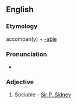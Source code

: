 ==English==

===Etymology===
accompan(y) + [[-able]]

===Pronunciation===
* {{a|UK}} {{IPA|/əˈkʌmp.nə.bəl/|/əˈkʌmp.ən.ə.bəl/}}

===Adjective===
{{head|en|adjective}}

# {{context|obsolete|lang=en}} Sociable - [[w:Sir P. Sidney|Sir P. Sidney]]